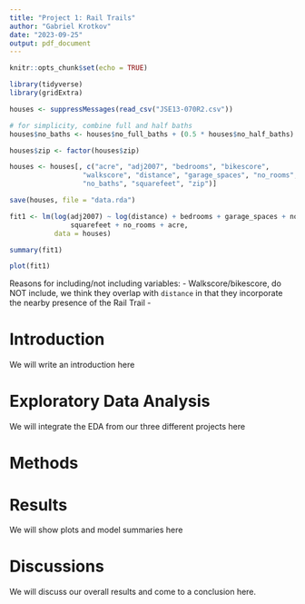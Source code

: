 ```yaml
---
title: "Project 1: Rail Trails"
author: "Gabriel Krotkov"
date: "2023-09-25"
output: pdf_document
---
```


```r
knitr::opts_chunk$set(echo = TRUE)
```

```r
library(tidyverse)
library(gridExtra)

houses <- suppressMessages(read_csv("JSE13-070R2.csv"))

# for simplicity, combine full and half baths
houses$no_baths <- houses$no_full_baths + (0.5 * houses$no_half_baths)

houses$zip <- factor(houses$zip)

houses <- houses[, c("acre", "adj2007", "bedrooms", "bikescore", 
                  "walkscore", "distance", "garage_spaces", "no_rooms", 
                  "no_baths", "squarefeet", "zip")]

save(houses, file = "data.rda")
```

```r
fit1 <- lm(log(adj2007) ~ log(distance) + bedrooms + garage_spaces + no_baths + zip + 
               squarefeet + no_rooms + acre, 
           data = houses)

summary(fit1)

plot(fit1)
```

Reasons for including/not including variables: 
- Walkscore/bikescore, do NOT include, we think they overlap with `distance` in that they incorporate the nearby presence of the Rail Trail
- 

# Introduction 

We will write an introduction here 

# Exploratory Data Analysis

We will integrate the EDA from our three different projects here

# Methods 



# Results 

We will show plots and model summaries here

# Discussions 

We will discuss our overall results and come to a conclusion here.